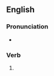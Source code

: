 ==English==

===Pronunciation===
* {{rhymes|ɒpɪŋ|lang=en}}

===Verb===
{{head|en|verb form}}

# {{present participle of|bop|lang=en|nocat=1}}